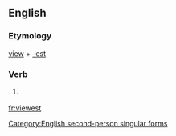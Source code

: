 ==English==

===Etymology===
[[view]] + [[-est]]

===Verb===
{{en-verb form}}

# {{archaic}} {{form of|Second-person singular simple present form|view}}

[[Category:English second-person singular forms]]

[[fr:viewest]]